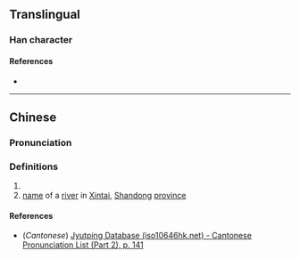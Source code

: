 {{character info/new}}
==Translingual==

===Han character===
{{Han char|rn=85|rad=水|as=09|sn=12|four=34191|canj=EDMF|ids=⿰氵柰}}

====References====
* {{Han ref|kx=0636.020|dkj=17802|dj=1043.100|hdz=31670.020|uh=6E3F|ud=28223|bh=D9F2|bd=55794}}

----

==Chinese==
{{zh-forms}}

===Pronunciation===
{{zh-pron
|m=nài
|c=noi6,loi6
|mc=y
|oc=y
|ma=
|cat=n,pn
}}

===Definitions===
{{zh-hanzi}}

# {{zh-used in|渿沛}}
# [[name]] of a [[river]] in [[w:Xintai|Xintai]], [[Shandong]] [[province]]

====References====
* (''Cantonese'') [http://www.iso10646hk.net/jp/document/download.jsp Jyutping Database (iso10646hk.net) - Cantonese Pronunciation List (Part 2), p. 141]
